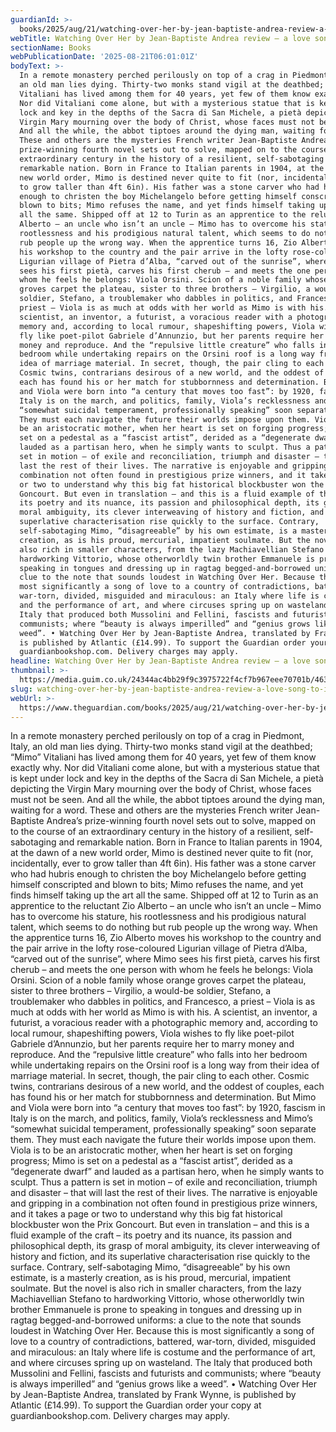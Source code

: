 ```yaml
---
guardianId: >-
  books/2025/aug/21/watching-over-her-by-jean-baptiste-andrea-review-a-love-song-to-italy
webTitle: Watching Over Her by Jean-Baptiste Andrea review – a love song to Italy
sectionName: Books
webPublicationDate: '2025-08-21T06:01:01Z'
bodyText: >-
  In a remote monastery perched perilously on top of a crag in Piedmont, Italy,
  an old man lies dying. Thirty-two monks stand vigil at the deathbed; “Mimo”
  Vitaliani has lived among them for 40 years, yet few of them know exactly why.
  Nor did Vitaliani come alone, but with a mysterious statue that is kept under
  lock and key in the depths of the Sacra di San Michele, a pietà depicting the
  Virgin Mary mourning over the body of Christ, whose faces must not be seen.
  And all the while, the abbot tiptoes around the dying man, waiting for a word.
  These and others are the mysteries French writer Jean-Baptiste Andrea’s
  prize-winning fourth novel sets out to solve, mapped on to the course of an
  extraordinary century in the history of a resilient, self-sabotaging and
  remarkable nation. Born in France to Italian parents in 1904, at the dawn of a
  new world order, Mimo is destined never quite to fit (nor, incidentally, ever
  to grow taller than 4ft 6in). His father was a stone carver who had hubris
  enough to christen the boy Michelangelo before getting himself conscripted and
  blown to bits; Mimo refuses the name, and yet finds himself taking up the art
  all the same. Shipped off at 12 to Turin as an apprentice to the reluctant Zio
  Alberto – an uncle who isn’t an uncle – Mimo has to overcome his stature, his
  rootlessness and his prodigious natural talent, which seems to do nothing but
  rub people up the wrong way. When the apprentice turns 16, Zio Alberto moves
  his workshop to the country and the pair arrive in the lofty rose-coloured
  Ligurian village of Pietra d’Alba, “carved out of the sunrise”, where Mimo
  sees his first pietà, carves his first cherub – and meets the one person with
  whom he feels he belongs: Viola Orsini. Scion of a noble family whose orange
  groves carpet the plateau, sister to three brothers – Virgilio, a would-be
  soldier, Stefano, a troublemaker who dabbles in politics, and Francesco, a
  priest – Viola is as much at odds with her world as Mimo is with his. A
  scientist, an inventor, a futurist, a voracious reader with a photographic
  memory and, according to local rumour, shapeshifting powers, Viola wishes to
  fly like poet-pilot Gabriele d’Annunzio, but her parents require her to marry
  money and reproduce. And the “repulsive little creature” who falls into her
  bedroom while undertaking repairs on the Orsini roof is a long way from their
  idea of marriage material. In secret, though, the pair cling to each other.
  Cosmic twins, contrarians desirous of a new world, and the oddest of couples,
  each has found his or her match for stubbornness and determination. But Mimo
  and Viola were born into “a century that moves too fast”: by 1920, fascism in
  Italy is on the march, and politics, family, Viola’s recklessness and Mimo’s
  “somewhat suicidal temperament, professionally speaking” soon separate them.
  They must each navigate the future their worlds impose upon them. Viola is to
  be an aristocratic mother, when her heart is set on forging progress; Mimo is
  set on a pedestal as a “fascist artist”, derided as a “degenerate dwarf” and
  lauded as a partisan hero, when he simply wants to sculpt. Thus a pattern is
  set in motion – of exile and reconciliation, triumph and disaster – that will
  last the rest of their lives. The narrative is enjoyable and gripping in a
  combination not often found in prestigious prize winners, and it takes a page
  or two to understand why this big fat historical blockbuster won the Prix
  Goncourt. But even in translation – and this is a fluid example of the craft –
  its poetry and its nuance, its passion and philosophical depth, its grasp of
  moral ambiguity, its clever interweaving of history and fiction, and its
  superlative characterisation rise quickly to the surface. Contrary,
  self-sabotaging Mimo, “disagreeable” by his own estimate, is a masterly
  creation, as is his proud, mercurial, impatient soulmate. But the novel is
  also rich in smaller characters, from the lazy Machiavellian Stefano to
  hardworking Vittorio, whose otherworldly twin brother Emmanuele is prone to
  speaking in tongues and dressing up in ragtag begged-and-borrowed uniforms: a
  clue to the note that sounds loudest in Watching Over Her. Because this is
  most significantly a song of love to a country of contradictions, battered,
  war-torn, divided, misguided and miraculous: an Italy where life is costume
  and the performance of art, and where circuses spring up on wasteland. The
  Italy that produced both Mussolini and Fellini, fascists and futurists and
  communists; where “beauty is always imperilled” and “genius grows like a
  weed”. • Watching Over Her by Jean-Baptiste Andrea, translated by Frank Wynne,
  is published by Atlantic (£14.99). To support the Guardian order your copy at
  guardianbookshop.com. Delivery charges may apply.
headline: Watching Over Her by Jean-Baptiste Andrea review – a love song to Italy
thumbnail: >-
  https://media.guim.co.uk/24344ac4bb29f9c3975722f4cf7b967eee70701b/463_170_4090_3272/500.jpg
slug: watching-over-her-by-jean-baptiste-andrea-review-a-love-song-to-italy
webUrl: >-
  https://www.theguardian.com/books/2025/aug/21/watching-over-her-by-jean-baptiste-andrea-review-a-love-song-to-italy
---
```

In a remote monastery perched perilously on top of a crag in Piedmont, Italy, an old man lies dying. Thirty-two monks stand vigil at the deathbed; “Mimo” Vitaliani has lived among them for 40 years, yet few of them know exactly why. Nor did Vitaliani come alone, but with a mysterious statue that is kept under lock and key in the depths of the Sacra di San Michele, a pietà depicting the Virgin Mary mourning over the body of Christ, whose faces must not be seen. And all the while, the abbot tiptoes around the dying man, waiting for a word. These and others are the mysteries French writer Jean-Baptiste Andrea’s prize-winning fourth novel sets out to solve, mapped on to the course of an extraordinary century in the history of a resilient, self-sabotaging and remarkable nation. Born in France to Italian parents in 1904, at the dawn of a new world order, Mimo is destined never quite to fit (nor, incidentally, ever to grow taller than 4ft 6in). His father was a stone carver who had hubris enough to christen the boy Michelangelo before getting himself conscripted and blown to bits; Mimo refuses the name, and yet finds himself taking up the art all the same. Shipped off at 12 to Turin as an apprentice to the reluctant Zio Alberto – an uncle who isn’t an uncle – Mimo has to overcome his stature, his rootlessness and his prodigious natural talent, which seems to do nothing but rub people up the wrong way. When the apprentice turns 16, Zio Alberto moves his workshop to the country and the pair arrive in the lofty rose-coloured Ligurian village of Pietra d’Alba, “carved out of the sunrise”, where Mimo sees his first pietà, carves his first cherub – and meets the one person with whom he feels he belongs: Viola Orsini. Scion of a noble family whose orange groves carpet the plateau, sister to three brothers – Virgilio, a would-be soldier, Stefano, a troublemaker who dabbles in politics, and Francesco, a priest – Viola is as much at odds with her world as Mimo is with his. A scientist, an inventor, a futurist, a voracious reader with a photographic memory and, according to local rumour, shapeshifting powers, Viola wishes to fly like poet-pilot Gabriele d’Annunzio, but her parents require her to marry money and reproduce. And the “repulsive little creature” who falls into her bedroom while undertaking repairs on the Orsini roof is a long way from their idea of marriage material. In secret, though, the pair cling to each other. Cosmic twins, contrarians desirous of a new world, and the oddest of couples, each has found his or her match for stubbornness and determination. But Mimo and Viola were born into “a century that moves too fast”: by 1920, fascism in Italy is on the march, and politics, family, Viola’s recklessness and Mimo’s “somewhat suicidal temperament, professionally speaking” soon separate them. They must each navigate the future their worlds impose upon them. Viola is to be an aristocratic mother, when her heart is set on forging progress; Mimo is set on a pedestal as a “fascist artist”, derided as a “degenerate dwarf” and lauded as a partisan hero, when he simply wants to sculpt. Thus a pattern is set in motion – of exile and reconciliation, triumph and disaster – that will last the rest of their lives. The narrative is enjoyable and gripping in a combination not often found in prestigious prize winners, and it takes a page or two to understand why this big fat historical blockbuster won the Prix Goncourt. But even in translation – and this is a fluid example of the craft – its poetry and its nuance, its passion and philosophical depth, its grasp of moral ambiguity, its clever interweaving of history and fiction, and its superlative characterisation rise quickly to the surface. Contrary, self-sabotaging Mimo, “disagreeable” by his own estimate, is a masterly creation, as is his proud, mercurial, impatient soulmate. But the novel is also rich in smaller characters, from the lazy Machiavellian Stefano to hardworking Vittorio, whose otherworldly twin brother Emmanuele is prone to speaking in tongues and dressing up in ragtag begged-and-borrowed uniforms: a clue to the note that sounds loudest in Watching Over Her. Because this is most significantly a song of love to a country of contradictions, battered, war-torn, divided, misguided and miraculous: an Italy where life is costume and the performance of art, and where circuses spring up on wasteland. The Italy that produced both Mussolini and Fellini, fascists and futurists and communists; where “beauty is always imperilled” and “genius grows like a weed”. • Watching Over Her by Jean-Baptiste Andrea, translated by Frank Wynne, is published by Atlantic (£14.99). To support the Guardian order your copy at guardianbookshop.com. Delivery charges may apply.

